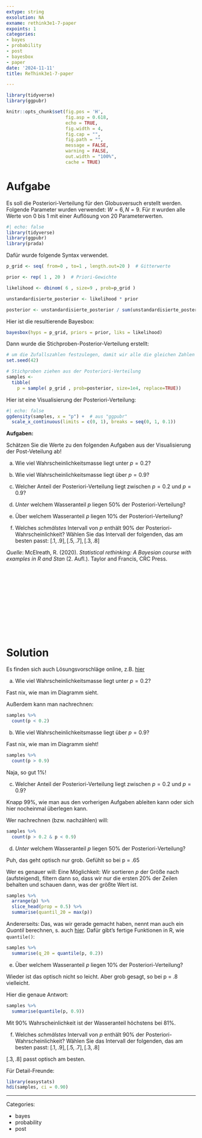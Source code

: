 ```yaml
---
extype: string
exsolution: NA
exname: rethink3e1-7-paper
expoints: 1
categories:
- bayes
- probability
- post
- bayesbox
- paper
date: '2024-11-11'
title: ReThink3e1-7-paper

---
```




```r
library(tidyverse)
library(ggpubr)
```


```r
knitr::opts_chunk$set(fig.pos = 'H',
                      fig.asp = 0.618,
                      echo = TRUE,
                      fig.width = 4,
                      fig.cap = "", 
                      fig.path = "",
                      message = FALSE,
                      warning = FALSE,
                      out.width = "100%",
                      cache = TRUE)
```








# Aufgabe



Es soll die Posteriori-Verteilung für den Globusversuch erstellt werden. 
Folgende Parameter wurden verwendet: $W=6, N = 9$. Für $\pi$ wurden alle Werte von 0 bis 1 mit einer Auflösung von 20 Parameterwerten.



```r
#| echo: false
library(tidyverse)
library(ggpubr)
library(prada)
```




Dafür wurde folgende Syntax verwendet.



```r
p_grid <- seq( from=0 , to=1 , length.out=20 )  # Gitterwerte

prior <- rep( 1 , 20 )  # Priori-Gewichte

likelihood <- dbinom( 6 , size=9 , prob=p_grid ) 

unstandardisierte_posterior <- likelihood * prior 

posterior <- unstandardisierte_posterior / sum(unstandardisierte_posterior)

```

Hier ist die resultierende Bayesbox:


```r
bayesbox(hyps = p_grid, priors = prior, liks = likelihood)
```



Dann wurde die Stichproben-Posterior-Verteilung erstellt:

```r
# um die Zufallszahlen festzulegen, damit wir alle die gleichen Zahlen bekommen zum Schnluss: 
set.seed(42) 

# Stichproben ziehen aus der Posteriori-Verteilung
samples <- 
  tibble(
    p = sample( p_grid , prob=posterior, size=1e4, replace=TRUE)) 
```


Hier ist eine Visualisierung der Posteriori-Verteilung:

```r
#| echo: false
ggdensity(samples, x = "p") +  # aus "ggpubr"
  scale_x_continuous(limits = c(0, 1), breaks = seq(0, 1, 0.1)) 
```

**Aufgaben:**

Schätzen Sie die Werte zu den folgenden Aufgaben aus der Visualisierung der Post-Veteilung ab!


a) Wie viel Wahrscheinlichkeitsmasse liegt unter $p=0.2$?

b) Wie viel Wahrscheinlichkeitsmasse liegt über $p=0.9$?

c) Welcher Anteil der Posteriori-Verteilung liegt zwischen $p=0.2$ und $p=0.9$?

d) *Unter* welchem Wasseranteil $p$ liegen 50% der Posteriori-Verteilung?

e) Über welchem Wasseranteil $p$ liegen 10% der Posteriori-Verteilung?

f) Welches *schmälstes* Intervall von $p$ enthält 90% der Posteriori-Wahrscheinlichkeit? Wählen Sie das Intervall der folgenden, das am besten passt: $[.1, .9], [.5,.7], [.3,.8]$




*Quelle*: McElreath, R. (2020). *Statistical rethinking: A Bayesian course with examples in R and Stan* (2. Aufl.). Taylor and Francis, CRC Press.



</br>
</br>
</br>
</br>
</br>
</br>
</br>
</br>
</br>
</br>

# Solution



Es finden sich auch Lösungsvorschläge online, z.B. [hier](https://github.com/jffist/statistical-rethinking-solutions/blob/master/ch03_hw.R)

a) Wie viel Wahrscheinlichkeitsmasse liegt unter $p=0.2$?

Fast nix, wie man im Diagramm sieht.

Außerdem kann man nachrechnen:

```r
samples %>% 
  count(p < 0.2)
```



b) Wie viel Wahrscheinlichkeitsmasse liegt über $p=0.9$?


Fast nix, wie man im Diagramm sieht!

```r
samples %>% 
  count(p > 0.9)
```

Naja, so gut 1%!




c)  Welcher Anteil der Posteriori-Verteilung liegt zwischen $p=0.2$ und $p=0.9$?


Knapp 99%, wie man aus den vorherigen Aufgaben ableiten kann oder sich hier nocheinmal überlegen kann.

Wer nachrechnen (bzw. nachzählen) will:


```r
samples %>% 
  count(p > 0.2 & p < 0.9) 
```





d) *Unter* welchem Wasseranteil $p$ liegen 50% der Posteriori-Verteilung?

Puh, das geht optisch nur grob. Gefühlt so bei p = .65


Wer es genauer will: Eine Möglichkeit: Wir sortieren $p$ der Größe nach (aufsteigend), filtern dann so, dass wir nur die ersten 20% der Zeilen behalten und schauen dann, was der größte Wert ist.

```r
samples %>% 
  arrange(p) %>% 
  slice_head(prop = 0.5) %>% 
  summarise(quantil_20 = max(p))
```
Andererseits: Das, was wir gerade gemacht haben, nennt man auch ein *Quantil* berechnen, s. auch [hier](https://de.wikipedia.org/wiki/Quantil_%28Wahrscheinlichkeitstheorie%29). Dafür gibt's fertige Funktionen in R, wie `quantile()`:

```r
samples %>% 
  summarise(q_20 = quantile(p, 0.2))
```




e) Über welchem Wasseranteil $p$ liegen 10% der Posteriori-Verteilung?

Wieder ist das optisch nicht so leicht. Aber grob gesagt, so bei p = .8 vielleicht.

Hier die genaue Antwort:


```r
samples %>% 
  summarise(quantile(p, 0.9))
```


Mit 90% Wahrscheinlichkeit ist der Wasseranteil höchstens bei 81%.


f) Welches *schmälstes* Intervall von $p$ enthält 90% der Posteriori-Wahrscheinlichkeit? Wählen Sie das Intervall der folgenden, das am besten passt: $[.1, .9], [.5,.7], [.3,.8]$

$[.3,.8]$ passt optisch am besten.


Für Detail-Freunde:


```r
library(easystats)
hdi(samples, ci = 0.90)
```






---

Categories: 

- bayes
- probability
- post

